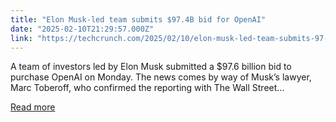 ```yaml
---
title: "Elon Musk-led team submits $97.4B bid for OpenAI"
date: "2025-02-10T21:29:57.000Z"
link: "https://techcrunch.com/2025/02/10/elon-musk-led-team-submits-97-4b-bid-for-openai/"
---
```


A team of investors led by Elon Musk submitted a $97.6 billion bid to purchase OpenAI on Monday. The news comes by way of Musk’s lawyer, Marc Toberoff, who confirmed the reporting with The Wall Street...

[Read more](https://techcrunch.com/2025/02/10/elon-musk-led-team-submits-97-4b-bid-for-openai/)
